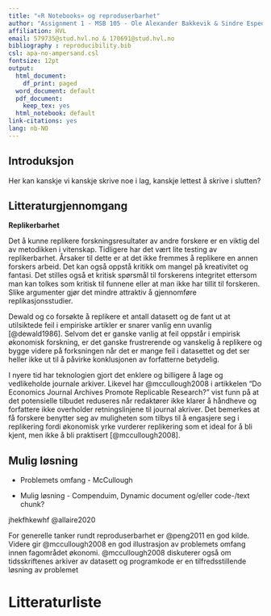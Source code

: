 ```yaml
---
title: "«R Notebooks» og reproduserbarhet"
author: "Assignment 1 - MSB 105 - Ole Alexander Bakkevik & Sindre Espedal"
affiliation: HVL
email: 579735@stud.hvl.no & 170691@stud.hvl.no
bibliography : reproducibility.bib
csl: apa-no-ampersand.csl
fontsize: 12pt
output:
  html_document:
    df_print: paged
  word_document: default
  pdf_document:
    keep_tex: yes
  html_notebook: default  
link-citations: yes
lang: nb-NO
---
```


## Introduksjon

Her kan kanskje vi kanskje skrive noe i lag, kanskje lettest å skrive i
slutten?

## Litteraturgjennomgang

**Replikerbarhet**

Det å kunne replikere forskningsresultater av andre forskere er en
viktig del av metodikken i vitenskap. Tidligere har det vært lite
testing av replikerbarhet. Årsaker til dette er at det ikke fremmes å
replikere en annen forskers arbeid. Det kan også oppstå kritikk om
mangel på kreativitet og fantasi. Det stilles også et kritisk spørsmål
til forskerens integritet ettersom man kan tolkes som kritisk til
funnene eller at man ikke har tillit til forskeren. Slike argumenter
gjør det mindre attraktiv å gjennomføre replikasjonsstudier.

Dewald og co forsøkte å replikere et antall datasett og de fant ut at
utilsiktede feil i empiriske artikler er snarer vanlig enn uvanlig
[@dewald1986]. Selvom det er ganske vanlig at feil oppstår i empirisk
økonomisk forskning, er det ganske frustrerende og vanskelig å replikere
og bygge videre på forksningen når det er mange feil i datasettet og det
ser heller ikke ut til å påvirke konklusjonen av forfatterne betydelig.

I nyere tid har teknologien gjort det enklere og billigere å lage og
vedlikeholde journale arkiver. Likevel har @mccullough2008 i artikkelen
"Do Economics Journal Archives Promote Replicable Research?" vist funn
på at det potensielle tilbudet reduseres når redaktører ikke klarer å
håndheve og forfattere ikke overholder retningslinjene til journal
akriver. Det bemerkes at få forskere benytter seg av muligheten som
tilbys til å engasjere seg i replikering fordi økonomisk yrke vurderer
replikering som et ideal for å bli kjent, men ikke å bli praktisert
[@mccullough2008].

## Mulig løsning

-   Problemets omfang - McCullough

-   Mulig løsning - Compenduim, Dynamic document og/eller code-/text
    chunk?

jhekfhkewhf @allaire2020

For generelle tanker rundt reproduserbarhet er @peng2011 en god kilde.
Videre gir @mccullough2008 en god illustrasjon av problemets omfang
innen fagområdet økonomi. @mccullough2008 diskuterer også om
tidsskriftenes arkiver av datasett og programkode er en
tilfredsstillende løsning av problemet

# Litteraturliste
